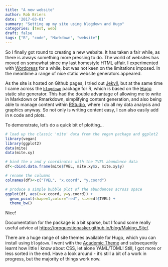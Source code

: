 ```yaml
---
title: "A new website"
author: Rob Briers
date: '2017-03-01'
summary: "Setting up my site using blogdown and Hugo"
categories: [test, web]
draft: false
tags: ["R", "code", "Markdown", "website"]
---
```

So I finally got round to creating a new website. It has taken a fair while, as there is always something more pressing to do. The world of websites has moved on somewhat since my last homestyle HTML affair. I experimented with [Wordpress](https://www.wordpress.com) for a while, but was not keen on the limitations imposed. In the meantime a range of nice static website generators appeared.

As the site is hosted on Github pages, I tried out [Jekyll](http://jekyllrb.com/), but at the same time I came across the [`blogdown`](https://github.com/blogdown/blogdown) package for R, which is based on the [Hugo](https://gohugo.io/) static site generator. This had the double advantage of allowing me to write in  Markdown or Rmarkdown, simplifying content generation, and also being able to manage content within [RStudio](https://www.rstudio.com), where I do all my data analysis and graphics anyway. So not only is writing content easy, I can also easily add in `R` code and plots.

To demonstrate, let's do a quick bit of plotting...

```r
# load up the classic 'mite' data from the vegan package and ggplot2
library(vegan)
library(ggplot2)
data(mite)
data(mite.xy)

# bind the x and y coordinates with the TVEL abundance data
df<-cbind.data.frame(mite$TVEL, mite.xy$x, mite.xy$y)

# rename the columns
colnames(df)<-c("TVEL", "x.coord", "y.coord")

# produce a simple bubble plot of the abundances across space
ggplot(df, aes(x=x.coord, y=y.coord)) +
  geom_point(shape=1,color="red", size=df$TVEL) +
  theme_bw()
```
Nice!

Documentation for the package is a bit sparse, but I found some really useful advice at [https://proquestionasker.github.io/blog/Making_Site/](https://proquestionasker.github.io/blog/Making_Site/).

There are a huge range of site themes available for Hugo, which you can install using `blogdown`. I went with the [Academic Theme](https://github.com/gcushen/hugo-academic) and subsequently learnt how little I know about CSS, let alone YAML/TOML! Still, I got more or less sorted in the end. Have a look around - it's still a bit of a work in progress, but the majority of things work now.
